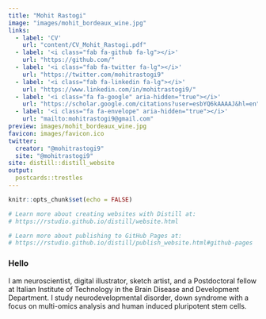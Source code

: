 ```yaml
---
title: "Mohit Rastogi"
image: "images/mohit_bordeaux_wine.jpg"
links:
  - label: 'CV'
    url: "content/CV_Mohit_Rastogi.pdf"
  - label: '<i class="fab fa-github fa-lg"></i>'
    url: "https://github.com/"
  - label: '<i class="fab fa-twitter fa-lg"></i>'
    url: "https://twitter.com/mohitrastogi9"
  - label: '<i class="fab fa-linkedin fa-lg"></i>'
    url: "https://www.linkedin.com/in/mohitrastogi9/"
  - label: '<i class="fa fa-google" aria-hidden="true"></i>'
    url: "https://scholar.google.com/citations?user=esbYQ6kAAAAJ&hl=en"
  - label: '<i class="fa fa-envelope" aria-hidden="true"></i>'
    url: "mailto:mohitrastogi9@gmail.com"
preview: images/mohit_bordeaux_wine.jpg
favicon: images/favicon.ico
twitter:
  creator: "@mohitrastogi9"
  site: "@mohitrastogi9"
site: distill::distill_website
output:
  postcards::trestles
---
```


```r
knitr::opts_chunk$set(echo = FALSE)

# Learn more about creating websites with Distill at:
# https://rstudio.github.io/distill/website.html

# Learn more about publishing to GitHub Pages at:
# https://rstudio.github.io/distill/publish_website.html#github-pages

```
### Hello

I am neuroscientist, digital illustrator, sketch artist, and a Postdoctoral fellow at Italian Institute of Technology in the Brain Disease and Development Department. I study neurodevelopmental disorder, down syndrome with a focus on multi-omics analysis and human induced pluripotent stem cells. 
